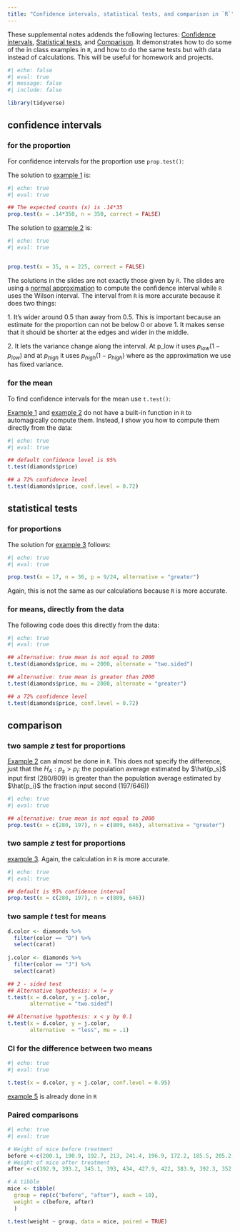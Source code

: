 ```yaml
---
title: "Confidence intervals, statistical tests, and comparison in `R`"
---
```


::: callout-note
These supplemental notes addends the following lectures: [Confidence intervals](https://stats1010-f22.github.io/website/slides/lect_14.html#/title-slide), [Statistical tests](https://stats1010-f22.github.io/website/slides/lect_15.html#/title-slide), and [Comparison](https://stats1010-f22.github.io/website/slides/lect_16.html#/title-slide). It demonstrates how to do some of the in class examples in `R`, and how to do the same tests but with data instead of calculations. This will be useful for homework and projects.
:::

```r
#| echo: false
#| eval: true
#| message: false
#| include: false

library(tidyverse)
```

## confidence intervals

### for the proportion

For confidence intervals for the proportion use `prop.test()`:

The solution to [example 1](https://stats1010-f22.github.io/website/slides/lect_14.html#/example-1) is:

```r
#| echo: true
#| eval: true

## The expected counts (x) is .14*35
prop.test(x = .14*350, n = 350, correct = FALSE)
```

The solution to [example 2](https://stats1010-f22.github.io/website/slides/lect_14.html#/example-2) is:

```r
#| echo: true
#| eval: true


prop.test(x = 35, n = 225, correct = FALSE)
```

The solutions in the slides are not exactly those given by `R`. The slides are using a [normal approximation](https://en.m.wikipedia.org/wiki/Binomial_proportion_confidence_interval) to compute the confidence interval while `R` uses the Wilson interval. The interval from `R` is more accurate because it does two things:

1\. It's wider around $0.5$ than away from $0.5$. This is important because an estimate for the proportion can not be below $0$ or above $1$. It makes sense that it should be shorter at the edges and wider in the middle.

2\. It lets the variance change along the interval. At p_low it uses $p_{low}(1-p_{low})$ and at $p_{high}$ it uses $p_{high}(1-p_{high})$ where as the approximation we use has fixed variance.

### for the mean

To find confidence intervals for the mean use `t.test()`:

[Example 1](https://stats1010-f22.github.io/website/slides/lect_14.html#/example-1-1) and [example 2](https://stats1010-f22.github.io/website/slides/lect_14.html#/example-2-1) do not have a built-in function in `R` to automagically compute them. Instead, I show you how to compute them directly from the data:

```r
#| echo: true
#| eval: true

## default confidence level is 95%
t.test(diamonds$price)

## a 72% confidence level
t.test(diamonds$price, conf.level = 0.72)
```

## statistical tests

### for proportions

The solution for [example 3](https://stats1010-f22.github.io/website/slides/lect_15.html#/example-3) follows:

```r
#| echo: true
#| eval: true

prop.test(x = 17, n = 36, p = 9/24, alternative = "greater")
```

Again, this is not the same as our calculations because `R` is more accurate.

### for means, directly from the data

The following code does this directly from the data:

```r
#| echo: true
#| eval: true

## alternative: true mean is not equal to 2000
t.test(diamonds$price, mu = 2000, alternate = "two.sided")

## alternative: true mean is greater than 2000
t.test(diamonds$price, mu = 2000, alternate = "greater")

## a 72% confidence level
t.test(diamonds$price, conf.level = 0.72)
```

## comparison

### two sample $z$ test for proportions

[Example 2](https://stats1010-f22.github.io/website/slides/lect_16.html#/example-2) can almost be done in `R`. This does not specify the difference, just that the $H_A:p_s>p_i$: the population average estimated by $\hat{p_s}$ input first (280/809) is greater than the population average estimated by $\hat{p_i}$ the fraction input second (197/646))

```r
#| echo: true
#| eval: true

## alternative: true mean is not equal to 2000
prop.test(x = c(280, 197), n = c(809, 646), alternative = "greater")
```

### two sample $z$ test for proportions

[example 3](https://stats1010-f22.github.io/website/slides/lect_16.html#/example-3). Again, the calculation in `R` is more accurate.

```r
#| echo: true
#| eval: true

## default is 95% confidence interval
prop.test(x = c(280, 197), n = c(809, 646))
```

### two sample $t$ test for means

```r

d.color <- diamonds %>% 
  filter(color == "D") %>% 
  select(carat)
  
j.color <- diamonds %>% 
  filter(color == "J") %>% 
  select(carat)

## 2 - sided test
## Alternative hypothesis: x != y
t.test(x = d.color, y = j.color, 
       alternative = "two.sided")

## Alternative hypothesis: x < y by 0.1
t.test(x = d.color, y = j.color, 
       alternative  = "less", mu = .1)
```

### CI for the difference between two means

```r
#| echo: true
#| eval: true

t.test(x = d.color, y = j.color, conf.level = 0.95)
```

[example 5](https://stats1010-f22.github.io/website/slides/lect_16.html#/in-r-3) is already done in `R`

### Paired comparisons

```r
#| echo: true
#| eval: true

# Weight of mice before treatment
before <-c(200.1, 190.9, 192.7, 213, 241.4, 196.9, 172.2, 185.5, 205.2, 193.7)
# Weight of mice after treatment
after <-c(392.9, 393.2, 345.1, 393, 434, 427.9, 422, 383.9, 392.3, 352.2)

# A tibble
mice <- tibble(
  group = rep(c("before", "after"), each = 10),
  weight = c(before, after)
  )

t.test(weight ~ group, data = mice, paired = TRUE)
```
